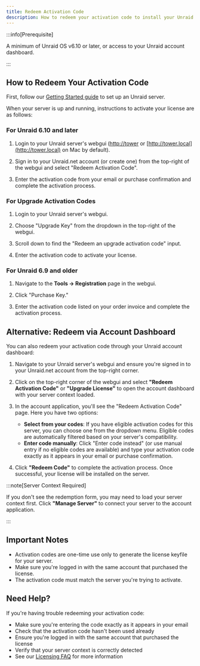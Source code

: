 ```yaml
---
title: Redeem Activation Code
description: How to redeem your activation code to install your Unraid license
---
```


:::info[Prerequisite]

A minimum of Unraid OS v6.10 or later, or access to your Unraid account dashboard.

:::

## How to Redeem Your Activation Code

First, follow our [Getting Started guide](/go/getting-started/) to set up an Unraid server.

When your server is up and running, instructions to activate your license are as follows:

### For Unraid 6.10 and later

1. Login to your Unraid server's webgui ([http://tower](http://tower) or [http://tower.local](http://tower.local) on Mac by default).

2. Sign in to your Unraid.net account (or create one) from the top-right of the webgui and select "Redeem Activation Code".

3. Enter the activation code from your email or purchase confirmation and complete the activation process.

### For Upgrade Activation Codes

1. Login to your Unraid server's webgui.

2. Choose "Upgrade Key" from the dropdown in the top-right of the webgui.

3. Scroll down to find the "Redeem an upgrade activation code" input.

4. Enter the activation code to activate your license.

### For Unraid 6.9 and older

1. Navigate to the **Tools → Registration** page in the webgui.

2. Click "Purchase Key."

3. Enter the activation code listed on your order invoice and complete the activation process.

## Alternative: Redeem via Account Dashboard

You can also redeem your activation code through your Unraid account dashboard:

1. Navigate to your Unraid server's webgui and ensure you're signed in to your Unraid.net account from the top-right corner.

2. Click on the top-right corner of the webgui and select **"Redeem Activation Code"** or **"Upgrade License"** to open the account dashboard with your server context loaded.

3. In the account application, you'll see the "Redeem Activation Code" page. Here you have two options:
   - **Select from your codes**: If you have eligible activation codes for this server, you can choose one from the dropdown menu. Eligible codes are automatically filtered based on your server's compatibility.
   - **Enter code manually**: Click "Enter code instead" (or use manual entry if no eligible codes are available) and type your activation code exactly as it appears in your email or purchase confirmation.

4. Click **"Redeem Code"** to complete the activation process. Once successful, your license will be installed on the server.

:::note[Server Context Required]

If you don't see the redemption form, you may need to load your server context first. Click **"Manage Server"** to connect your server to the account application.

:::

## Important Notes

- Activation codes are one-time use only to generate the license keyfile for your server.
- Make sure you're logged in with the same account that purchased the license.
- The activation code must match the server you're trying to activate.

## Need Help?

If you're having trouble redeeming your activation code:

- Make sure you're entering the code exactly as it appears in your email
- Check that the activation code hasn't been used already
- Ensure you're logged in with the same account that purchased the license
- Verify that your server context is correctly detected
- See our [Licensing FAQ](/go/faq-licensing/) for more information
